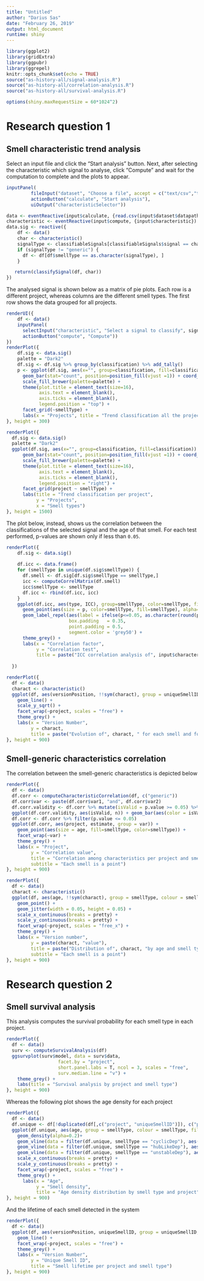 ```yaml
---
title: "Untitled"
author: "Darius Sas"
date: "February 26, 2019"
output: html_document
runtime: shiny
---
```


<style type="text/css">
.main-container {
  max-width: 1800px;
  margin-left: auto;
  margin-right: auto;
}
</style>

```r
library(ggplot2)
library(gridExtra)
library(ggpubr)
library(ggrepel)
knitr::opts_chunk$set(echo = TRUE)
source("as-history-all/signal-analysis.R")
source("as-history-all/correlation-analysis.R")
source("as-history-all/survival-analysis.R")

options(shiny.maxRequestSize = 60*1024^2)
```
# Research question 1
## Smell characteristic trend analysis
Select an input file and click the "Start analysis" button. Next, after selecting the characteristic which signal to analyse, click "Compute" and wait for the computation to complete and the plots to appear.
```r
inputPanel(
         fileInput("dataset", "Choose a file", accept = c("text/csv","text/comma-separated-values,text/plain",".csv")),
         actionButton("calculate", "Start analysis"),
         uiOutput("characteristicSelector"))

data <- eventReactive(input$calculate, {read.csv(input$dataset$datapath)})
characteristic <- eventReactive(input$compute, {input$characteristic})
data.sig <- reactive({
    df <- data()
    char <- characteristic()
    signalType <- classifiableSignals[classifiableSignals$signal == char, "type"]
    if (signalType != "generic") {
      df <- df[df$smellType == as.character(signalType), ]  
    }

   return(classifySignal(df, char))
})
```
The analysed signal is shown below as a matrix of pie plots. Each row is a different project,  whereas columns are the different smell types.
The first row shows the data grouped for all projects.
```r
renderUI({
    df <- data()
    inputPanel(
      selectInput("characteristic", "Select a signal to classify", signalNames, selected = "size"),
      actionButton("compute", "Compute"))
})
renderPlot({
    df.sig <- data.sig()
    palette = "Dark2"
    df.sig <- df.sig %>% group_by(classification) %>% add_tally()
    p <- ggplot(df.sig, aes(x="", group=classification, fill=classification)) + 
      geom_bar(stat="count", position=position_fill(vjust =1)) + coord_polar("y") +
      scale_fill_brewer(palette=palette) +
      theme(plot.title = element_text(size=16),
            axis.text = element_blank(),
            axis.ticks = element_blank(),
            legend.position = "top") + 
      facet_grid(~smellType) + 
      labs(x = "Projects", title = "Trend classification all the projects")
}, height = 300)
```

```r
renderPlot({
  df.sig <- data.sig()
  palette = "Dark2"
  ggplot(df.sig, aes(x="", group=classification, fill=classification)) + 
      geom_bar(stat="count", position=position_fill(vjust =1)) + coord_polar("y") +
      scale_fill_brewer(palette=palette) +
      theme(plot.title = element_text(size=16),
            axis.text = element_blank(),
            axis.ticks = element_blank(),
            legend.position = "right") + 
      facet_grid(project ~ smellType) +
      labs(title = "Trend classification per project",
           y = "Projects",
           x = "Smell types") 
}, height = 1500)
```

The plot below, instead, shows us the correlation between the classifications of the selected signal and the age of that smell.
For each test performed, p-values are shown only if less than ```0.05```.
```r

renderPlot({
    df.sig <- data.sig()
    
    df.icc <- data.frame()
    for (smellType in unique(df.sig$smellType)) {
      df.smell <- df.sig[df.sig$smellType == smellType,]
      icc <- computeCorrelMatrix(df.smell)
      icc$smellType <- smellType
      df.icc <- rbind(df.icc, icc)
    }
    ggplot(df.icc, aes(type, ICC), group=smellType, color=smellType, fill=smellType) + 
      geom_point(aes(size = p, color=smellType, fill=smellType), alpha=0.9) +
      geom_label_repel(aes(label = ifelse(p<=0.05, as.character(round(p, digits = 3)), "")),
                       box.padding   = 0.35, 
                       point.padding = 0.5,
                       segment.color = 'grey50') +
      theme_grey() +
      labs(x = "Correlation factor",
           y = "Correlation test",
           title = paste("ICC correlation analysis of", input$characteristic, "with signal classification"))
      
  })

```

```r
renderPlot({
  df <- data()
  charact <- characteristic()
  ggplot(df, aes(versionPosition, !!sym(charact), group = uniqueSmellID, color = smellType)) + 
    geom_line() +  
    scale_y_sqrt() +
    facet_wrap(~project, scales = "free") +
    theme_grey() +
    labs(x = "Version Number",
         y = charact,
         title = paste("Evolution of", charact, " for each smell and for each project"))
}, height = 900)
```

## Smell-generic characteristics correlation
The correlation between the smell-generic characteristics is depicted below
```r
renderPlot({
  df <- data()
  df.corr <- computeCharacteristicCorrelation(df, c("generic"))
  df.corr$var <- paste(df.corr$var1, "and", df.corr$var2)
  df.corr.validity <- df.corr %>% mutate(isValid = p.value >= 0.05) %>% group_by(isValid) %>% tally()
  ggplot(df.corr.validity, aes(isValid, n)) + geom_bar(aes(color = isValid, fill=isValid), stat = "identity")
  df.corr <- df.corr %>% filter(p.value <= 0.05)
  ggplot(df.corr, aes(project, estimate, group = var)) + 
    geom_point(aes(size = age, fill=smellType, color=smellType)) + 
    facet_wrap(~var) + 
    theme_grey() +
    labs(x = "Project",
         y = "Correlation value",
         title = "Correlation among characteristics per project and smell type",
         subtitle = "Each smell is a point")
}, height = 900)
```

```r
renderPlot({
  df <- data()
  charact <- characteristic()
  ggplot(df, aes(age, !!sym(charact), group = smellType, colour = smellType)) +
    geom_point() +
    geom_jitter(width = 0.05, height = 0.05) +
    scale_x_continuous(breaks = pretty) +
    scale_y_continuous(breaks = pretty) +
    facet_wrap(~project, scales = "free_x") + 
    theme_grey() +
    labs(x = "Version number",
         y = paste(charact, "value"),
         title = paste("Distribution of", charact, "by age and smell type"),
         subtitle = "Each smell is a point")
}, height = 900)
```

# Research question 2
## Smell survival analysis
This analysis computes the survival probability for each smell type in each project.
```r
renderPlot({
  df <- data()
  surv <- computeSurvivalAnalysis(df)
  ggsurvplot(surv$model, data = surv$data,
                   facet.by = "project",
                   short.panel.labs = T, ncol = 3, scales = "free",
                   surv.median.line = "v") +
    theme_grey() + 
    labs(title = "Survival analysis by project and smell type")
}, height = 900)
```

Whereas the following plot shows the age density for each project
```r
renderPlot({
  df <- data()
  df.unique <- df[!duplicated(df[,c("project", "uniqueSmellID")]), c("project", "uniqueSmellID", "age", "smellType")]
  ggplot(df.unique, aes(age, group = smellType, colour = smellType, fill = smellType)) +
    geom_density(alpha=0.2)+
    geom_vline(data = filter(df.unique, smellType == "cyclicDep"), aes(xintercept=median(age), color=smellType), linetype="dashed", size=1) +
    geom_vline(data = filter(df.unique, smellType == "hubLikeDep"), aes(xintercept=median(age), color=smellType), linetype="dashed", size=1) +
    geom_vline(data = filter(df.unique, smellType == "unstableDep"), aes(xintercept=median(age), color=smellType), linetype="dashed", size=1) +
    scale_x_continuous(breaks = pretty) +
    scale_y_continuous(breaks = pretty) +
    facet_wrap(~project, scales = "free") +
    theme_grey() +
      labs(x = "Age",
           y = "Smell density",
           title = "Age density distribution by smell type and project")
}, height = 900)
```

And the lifetime of each smell detected in the system
```r
renderPlot({
  df <- data()
  ggplot(df, aes(versionPosition, uniqueSmellID, group = uniqueSmellID, color = smellType)) + 
    geom_line() +  
    facet_wrap(~project, scales = "free") +
    theme_grey() +
    labs(x = "Version Number",
         y = "Unique Smell ID",
         title = "Smell lifetime per project and smell type")
}, height = 900)
```

